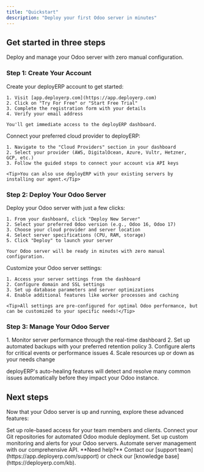 ```yaml
---
title: "Quickstart"
description: "Deploy your first Odoo server in minutes"
---
```


## Get started in three steps

Deploy and manage your Odoo server with zero manual configuration.

### Step 1: Create Your Account

<AccordionGroup>
  <Accordion icon="user" title="Sign up for deployERP">
    Create your deployERP account to get started:
    
    1. Visit [app.deployerp.com](https://app.deployerp.com)
    2. Click on "Try For Free" or "Start Free Trial"
    3. Complete the registration form with your details
    4. Verify your email address
    
    You'll get immediate access to the deployERP dashboard.
  </Accordion>
  <Accordion icon="cloud" title="Connect your cloud provider">
    Connect your preferred cloud provider to deployERP:
    
    1. Navigate to the "Cloud Providers" section in your dashboard
    2. Select your provider (AWS, DigitalOcean, Azure, Vultr, Hetzner, GCP, etc.)
    3. Follow the guided steps to connect your account via API keys
    
    <Tip>You can also use deployERP with your existing servers by installing our agent.</Tip>
  </Accordion>
</AccordionGroup>

### Step 2: Deploy Your Odoo Server

<AccordionGroup>
  <Accordion icon="rocket" title="One-click Odoo deployment">
    Deploy your Odoo server with just a few clicks:
    
    1. From your dashboard, click "Deploy New Server"
    2. Select your preferred Odoo version (e.g., Odoo 16, Odoo 17)
    3. Choose your cloud provider and server location
    4. Select server specifications (CPU, RAM, storage)
    5. Click "Deploy" to launch your server
    
    Your Odoo server will be ready in minutes with zero manual configuration.
</Accordion>
<Accordion icon="gear" title="Server configuration">
    Customize your Odoo server settings:

    1. Access your server settings from the dashboard
    2. Configure domain and SSL settings
    3. Set up database parameters and server optimizations
    4. Enable additional features like worker processes and caching

    <Tip>All settings are pre-configured for optimal Odoo performance, but can be customized to your specific needs!</Tip>
  </Accordion>
</AccordionGroup>

### Step 3: Manage Your Odoo Server

<Accordion icon="chart-line" title="Monitor and maintain">
  1. Monitor server performance through the real-time dashboard
  2. Set up automated backups with your preferred retention policy
  3. Configure alerts for critical events or performance issues
  4. Scale resources up or down as your needs change
  
  <Tip>deployERP's auto-healing features will detect and resolve many common issues automatically before they impact your Odoo instance.</Tip>
</Accordion>

## Next steps

Now that your Odoo server is up and running, explore these advanced features:

<CardGroup cols={2}>

<Card title="Team Access Control" icon="users" href="/features/access-control">
  Set up role-based access for your team members and clients.
</Card>

<Card title="Git Integration" icon="code-branch" href="/features/git-integration">
  Connect your Git repositories for automated Odoo module deployment.
</Card>

<Card title="Advanced Monitoring" icon="chart-line" href="/features/monitoring">
  Set up custom monitoring and alerts for your Odoo servers.
</Card>

<Card title="API Integration" icon="plug" href="/api-reference/introduction">
  Automate server management with our comprehensive API.
</Card>

</CardGroup>

<Note>
  **Need help?** Contact our [support team](https://app.deployerp.com/support) or check our [knowledge base](https://deployerp.com/kb).
</Note>
